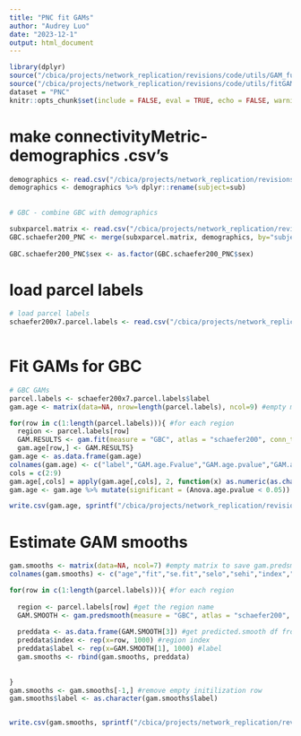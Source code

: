 ```yaml
---
title: "PNC fit GAMs"
author: "Audrey Luo"
date: "2023-12-1"
output: html_document
---
```



```r

library(dplyr)
source("/cbica/projects/network_replication/revisions/code/utils/GAM_functions_revisions.R")
source("/cbica/projects/network_replication/revisions/code/utils/fitGAMs_revisions.R")  
dataset = "PNC"
knitr::opts_chunk$set(include = FALSE, eval = TRUE, echo = FALSE, warning = FALSE, message = FALSE) 
```
 
 
# make connectivityMetric-demographics .csv's
```r

demographics <- read.csv("/cbica/projects/network_replication/revisions/input/PNC/CPAC_sample_selection/CPAC_nonGSR_PNC_demographics_finalsample_20231130.csv")
demographics <- demographics %>% dplyr::rename(subject=sub)
 
 
# GBC - combine GBC with demographics

subxparcel.matrix <- read.csv("/cbica/projects/network_replication/revisions/output/PNC/GBC/GBC_subxparcel_matrix_nonGSR.csv")
GBC.schaefer200_PNC <- merge(subxparcel.matrix, demographics, by="subject")
   
GBC.schaefer200_PNC$sex <- as.factor(GBC.schaefer200_PNC$sex) 
```
  
 
# load parcel labels 
```r
# load parcel labels 
schaefer200x7.parcel.labels <- read.csv("/cbica/projects/network_replication/atlases/parcellations/schaefer200x7_regionlist_final.csv")
 
```  


# Fit GAMs for GBC 
```r
# GBC GAMs 
parcel.labels <- schaefer200x7.parcel.labels$label
gam.age <- matrix(data=NA, nrow=length(parcel.labels), ncol=9) #empty matrix to save gam.fit output to

for(row in c(1:length(parcel.labels))){ #for each region
  region <- parcel.labels[row] 
  GAM.RESULTS <- gam.fit(measure = "GBC", atlas = "schaefer200", conn_type = "PNC", region = region, smooth_var = "age", covariates = "sex + meanFD_avgSes") #run the gam.fit function
  gam.age[row,] <- GAM.RESULTS}
gam.age <- as.data.frame(gam.age)
colnames(gam.age) <- c("label","GAM.age.Fvalue","GAM.age.pvalue","GAM.age.AdjRsq","Anova.age.pvalue","age.onsetchange","age.peakchange","maxage.BNC.increase","age.maturation" )
cols = c(2:9)    
gam.age[,cols] = apply(gam.age[,cols], 2, function(x) as.numeric(as.character(x)))
gam.age <- gam.age %>% mutate(significant = (Anova.age.pvalue < 0.05))

write.csv(gam.age, sprintf("/cbica/projects/network_replication/revisions/output/%1$s/%2$s/GAM/GAMresults.%2$s.age.%3$s%4$s_%5$s.csv", "PNC", "GBC", "schaefer200", "x7", "nonGSR"), row.names = F, quote = F)

```

# Estimate GAM smooths
```r
gam.smooths <- matrix(data=NA, ncol=7) #empty matrix to save gam.predsmooth fits to
colnames(gam.smooths) <- c("age","fit","se.fit","selo","sehi","index","label")

for(row in c(1:length(parcel.labels))){ #for each region
  
  region <- parcel.labels[row] #get the region name
  GAM.SMOOTH <- gam.predsmooth(measure = "GBC", atlas = "schaefer200", conn_type = "PNC", region = region, smooth_var = "age", covariates = "sex + meanFD_avgSes") #run the gam.predsmooth function
  
  preddata <- as.data.frame(GAM.SMOOTH[3]) #get predicted.smooth df from function output
  preddata$index <- rep(x=row, 1000) #region index
  preddata$label <- rep(x=GAM.SMOOTH[1], 1000) #label
  gam.smooths <- rbind(gam.smooths, preddata)
  
  
}
gam.smooths <- gam.smooths[-1,] #remove empty initilization row
gam.smooths$label <- as.character(gam.smooths$label)


write.csv(gam.smooths, sprintf("/cbica/projects/network_replication/revisions/output/%1$s/%2$s/GAM/GAMsmoothfits.%2$s.age.%3$s%4$s_%5$s.csv", "PNC", "GBC", "schaefer200", "x7", "nonGSR"), row.names = F, quote = F)

```

